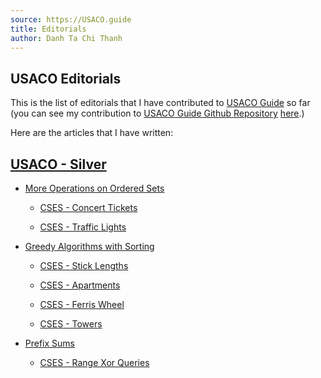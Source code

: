 ---
source: https://USACO.guide
title: Editorials
author: Danh Ta Chi Thanh
---

## USACO Editorials

This is the list of editorials that I have contributed to [USACO Guide](https://usaco.guide/) so far (you can see my contribution to [USACO Guide Github Repository](https://github.com/cpinitiative/usaco-guide/) [here](https://github.com/pulls?q=is%3Apr+author%3Atachithanhdanh+user%3Acpinitiative).)

Here are the articles that I have written:

## [USACO - Silver](https://usaco.guide/silver)

- [More Operations on Ordered Sets](https://usaco.guide/silver/intro-ordered?lang=cpp) 

  - [CSES - Concert Tickets](https://usaco.guide/solutions/cses-1091?lang=cpp)

  - [CSES - Traffic Lights](https://usaco.guide/solutions/cses-1163?lang=cpp)

- [Greedy Algorithms with Sorting](https://usaco.guide/silver/greedy?lang=cpp)

  - [CSES - Stick Lengths](https://usaco.guide/solutions/cses-1074?lang=cpp)

  - [CSES - Apartments](https://usaco.guide/solutions/cses-1084?lang=cpp)

  - [CSES - Ferris Wheel](https://usaco.guide/solutions/cses-1090?lang=cpp)

  - [CSES - Towers](https://usaco.guide/solutions/cses-1073?lang=cpp)

- [Prefix Sums](https://usaco.guide/silver/greedy?lang=cpp)

  - [CSES - Range Xor Queries](https://usaco.guide/solutions/cses-1650?lang=cpp)
